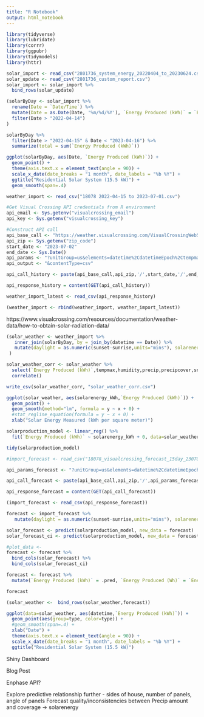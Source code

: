 ```yaml
---
title: "R Notebook"
output: html_notebook
---
```


```r
library(tidyverse)
library(lubridate)
library(corrr)
library(ggpubr)
library(tidymodels)
library(httr)
```

```r

solar_import <- read_csv("2801736_system_energy_20220404_to_20230624.csv")
solar_update <- read_csv("2801736_custom_report.csv")
solar_import <- solar_import %>% 
  bind_rows(solar_update)

(solarByDay <- solar_import %>% 
  rename(Date = `Date/Time`) %>% 
  mutate(Date = as.Date(Date, '%m/%d/%Y'), `Energy Produced (kWh)` = `Energy Produced (Wh)`/1000) %>% 
  filter(Date > "2022-04-14")
)

```


```r
solarByDay %>% 
  filter(Date > "2022-04-15" & Date < "2023-04-16") %>% 
  summarize(total = sum(`Energy Produced (kWh)`))

```


```r
ggplot(solarByDay, aes(Date, `Energy Produced (kWh)`)) +
  geom_point() + 
  theme(axis.text.x = element_text(angle = 90)) +
  scale_x_date(date_breaks = "1 month", date_labels = "%b %Y") +
  ggtitle("Residential Solar System (15.5 kW)") + 
  geom_smooth(span=.4) 

```


```r
weather_import <- read_csv("18078 2022-04-15 to 2023-07-01.csv")

#Get Visual Crossing API credentials from R environment
api_email <- Sys.getenv("visualcrossing_email")
api_key <- Sys.getenv("visualcrossing_key")

#Construct API call
api_base_call <- "https://weather.visualcrossing.com/VisualCrossingWebServices/rest/services/timeline/"
api_zip <- Sys.getenv("zip_code")
start_date <- "2023-07-02"
end_date <- Sys.Date()
api_params <- "?unitGroup=us&elements=datetime%2CdatetimeEpoch%2Ctempmax%2Ctempmin%2Ctemp%2Chumidity%2Cprecip%2Cprecipprob%2Cprecipcover%2Cpreciptype%2Csnow%2Csnowdepth%2Ccloudcover%2Cvisibility%2Csolarradiation%2Csolarenergy%2Cuvindex%2Csunrise%2Csunset&include=days&key="
api_output <- "&contentType=csv"

api_call_history <- paste(api_base_call,api_zip,'/',start_date,'/',end_date,api_params,api_key,api_output, sep='')

api_response_history = content(GET(api_call_history))

weather_import_latest <- read_csv(api_response_history)

(weather_import <- rbind(weather_import, weather_import_latest))

```

https://www.visualcrossing.com/resources/documentation/weather-data/how-to-obtain-solar-radiation-data/

```r

(solar_weather <- weather_import %>% 
   inner_join(solarByDay, by = join_by(datetime == Date)) %>% 
   mutate(daylight = as.numeric(sunset-sunrise,units="mins"), solarenergy_kWh = solarenergy/3.6, type = "Historical")
 )

solar_weather_corr <- solar_weather %>% 
  select(`Energy Produced (kWh)`,tempmax,humidity,precip,precipcover,snow,snowdepth,cloudcover,visibility,solarradiation,,solarenergy,uvindex,daylight) %>% 
  correlate()

write_csv(solar_weather_corr, "solar_weather_corr.csv")

ggplot(solar_weather, aes(solarenergy_kWh,`Energy Produced (kWh)`)) +
  geom_point() +
  geom_smooth(method="lm", formula = y ~ x + 0) +
  #stat_regline_equation(formula = y ~ x + 0) +
  xlab("Solar Energy Measured (kWh per square meter)") 

```

```r

solarproduction_model <- linear_reg() %>% 
  fit(`Energy Produced (kWh)` ~ solarenergy_kWh + 0, data=solar_weather)

tidy(solarproduction_model)
```

```r
#import_forecast <- read_csv("18078_visualcrossing_forecast_15day_230702.csv")

api_params_forecast <- "?unitGroup=us&elements=datetime%2CdatetimeEpoch%2Ctempmax%2Ctempmin%2Ctemp%2Chumidity%2Cprecip%2Cprecipprob%2Cprecipcover%2Cpreciptype%2Csnow%2Csnowdepth%2Ccloudcover%2Cvisibility%2Csolarradiation%2Csolarenergy%2Cuvindex%2Csunrise%2Csunset&include=days&key="

api_call_forecast <- paste(api_base_call,api_zip,'/',api_params_forecast,api_key,api_output, sep='')

api_response_forecast = content(GET(api_call_forecast))

(import_forecast <- read_csv(api_response_forecast))

forecast <- import_forecast %>%  
   mutate(daylight = as.numeric(sunset-sunrise,units="mins"), solarenergy_kWh = solarenergy/3.6, type = "Forecast")

solar_forecast <- predict(solarproduction_model, new_data = forecast) 
solar_forecast_ci <- predict(solarproduction_model, new_data = forecast, type="conf_int")

#plot_data <- 
forecast <- forecast %>% 
  bind_cols(solar_forecast) %>% 
  bind_cols(solar_forecast_ci) 

forecast <- forecast %>% 
  mutate(`Energy Produced (kWh)` = .pred, `Energy Produced (Wh)` = `Energy Produced (kWh)`*1000)

forecast
```

```r
(solar_weather <-  bind_rows(solar_weather,forecast))

ggplot(data=solar_weather, aes(datetime,`Energy Produced (kWh)`)) +
  geom_point(aes(group=type, color=type)) + 
  #geom_smooth(span=.4) +
  xlab("Date") +
  theme(axis.text.x = element_text(angle = 90)) +
  scale_x_date(date_breaks = "1 month", date_labels = "%b %Y") +
  ggtitle("Residential Solar System (15.5 kW)") 


```

Shiny Dashboard 

Blog Post

Enphase API? 

Explore predictive relationship further
- sides of house, number of panels, angle of panels
Forecast quality/inconsistencies between Precip amount and coverage -> solarenergy


